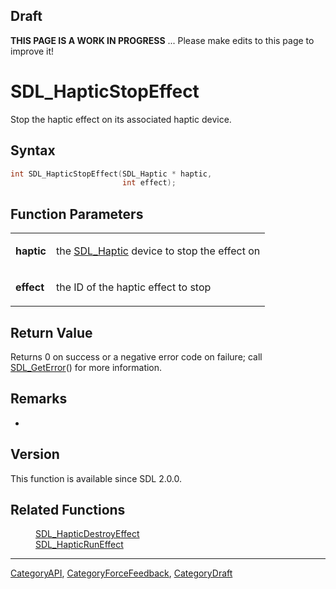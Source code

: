 
== Draft ==


'''THIS PAGE IS A WORK IN PROGRESS''' ... Please make edits to this page to improve it!


= SDL_HapticStopEffect =

Stop the haptic effect on its associated haptic device.

== Syntax ==

<syntaxhighlight lang='c'>
int SDL_HapticStopEffect(SDL_Haptic * haptic,
                         int effect);
</syntaxhighlight>

== Function Parameters ==

{|
|'''haptic'''
|the [[SDL_Haptic]] device to stop the effect on
|-
|'''effect'''
|the ID of the haptic effect to stop
|}

== Return Value ==

Returns 0 on success or a negative error code on failure; call
[[SDL_GetError]]() for more information.



== Remarks ==

*

== Version ==

This function is available since SDL 2.0.0.



== Related Functions ==

:[[SDL_HapticDestroyEffect]]
:[[SDL_HapticRunEffect]]

----
[[CategoryAPI]], [[CategoryForceFeedback]], [[CategoryDraft]]


